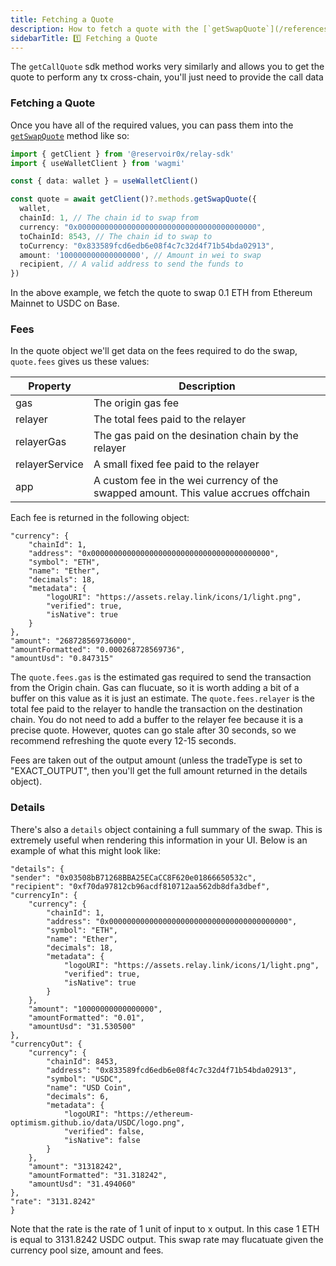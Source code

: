 ```yaml
---
title: Fetching a Quote
description: How to fetch a quote with the [`getSwapQuote`](/references/sdk/methods/getSwapQuote) method
sidebarTitle: 1️⃣ Fetching a Quote
---
```


<Note>The `getCallQuote` sdk method works very similarly and allows you to get the quote to perform any tx cross-chain, you'll just need to provide the call data</Note>

### Fetching a Quote
Once you have all of the required values, you can pass them into the  [`getSwapQuote`](/references/sdk/methods/getSwapQuote) method like so:

```typescript
import { getClient } from '@reservoir0x/relay-sdk'
import { useWalletClient } from 'wagmi'

const { data: wallet } = useWalletClient()

const quote = await getClient()?.methods.getSwapQuote({
  wallet,
  chainId: 1, // The chain id to swap from
  currency: "0x0000000000000000000000000000000000000000",
  toChainId: 8543, // The chain id to swap to
  toCurrency: "0x833589fcd6edb6e08f4c7c32d4f71b54bda02913",
  amount: '100000000000000000', // Amount in wei to swap
  recipient, // A valid address to send the funds to
})
```

In the above example, we fetch the quote to swap 0.1 ETH from Ethereum Mainnet to USDC on Base. 

### Fees
In the quote object we'll get data on the fees required to do the swap, `quote.fees` gives us these values: 

| Property | Description                           |
| -------- | ------------------------------------- |
| gas     | The origin gas fee                    |
| relayer | The total fees paid to the relayer                         |
| relayerGas |  The gas paid on the desination chain by the relayer                     |
| relayerService   | A small fixed fee paid to the relayer |
| app   | A custom fee in the wei currency of the swapped amount. This value accrues offchain |

Each fee is returned in the following object:
```
"currency": {
    "chainId": 1,
    "address": "0x0000000000000000000000000000000000000000",
    "symbol": "ETH",
    "name": "Ether",
    "decimals": 18,
    "metadata": {
        "logoURI": "https://assets.relay.link/icons/1/light.png",
        "verified": true,
        "isNative": true
    }
},
"amount": "268728569736000",
"amountFormatted": "0.000268728569736",
"amountUsd": "0.847315"
```

The `quote.fees.gas` is the estimated gas required to send the transaction from the Origin chain. Gas can flucuate, so it is worth adding a bit of a buffer on this value as it is just an estimate. The  `quote.fees.relayer` is the total fee paid to the relayer to handle the transaction on the destination chain. You do not need to add a buffer to the relayer fee because it is a precise quote. However, quotes can go stale after 30 seconds, so we recommend refreshing the quote every 12-15 seconds.

Fees are taken out of the output amount (unless the tradeType is set to "EXACT_OUTPUT", then you'll get the full amount returned in the details object).

### Details

There's also a `details` object containing a full summary of the swap. This is extremely useful when rendering this information in your UI. Below is an example of what this might look like:

```
"details": {
"sender": "0x03508bB71268BBA25ECaCC8F620e01866650532c",
"recipient": "0xf70da97812cb96acdf810712aa562db8dfa3dbef",
"currencyIn": {
    "currency": {
        "chainId": 1,
        "address": "0x0000000000000000000000000000000000000000",
        "symbol": "ETH",
        "name": "Ether",
        "decimals": 18,
        "metadata": {
            "logoURI": "https://assets.relay.link/icons/1/light.png",
            "verified": true,
            "isNative": true
        }
    },
    "amount": "10000000000000000",
    "amountFormatted": "0.01",
    "amountUsd": "31.530500"
},
"currencyOut": {
    "currency": {
        "chainId": 8453,
        "address": "0x833589fcd6edb6e08f4c7c32d4f71b54bda02913",
        "symbol": "USDC",
        "name": "USD Coin",
        "decimals": 6,
        "metadata": {
            "logoURI": "https://ethereum-optimism.github.io/data/USDC/logo.png",
            "verified": false,
            "isNative": false
        }
    },
    "amount": "31318242",
    "amountFormatted": "31.318242",
    "amountUsd": "31.494060"
},
"rate": "3131.8242"
}
```

Note that the rate is the rate of 1 unit of input to x output. In this case 1 ETH is equal to 3131.8242 USDC output. This swap rate may flucatuate given the currency pool size, amount and fees.